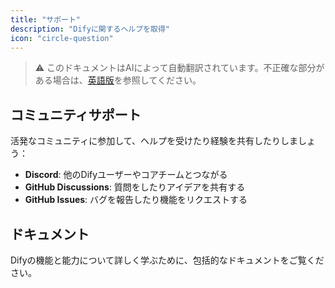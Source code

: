 ```yaml
---
title: "サポート"
description: "Difyに関するヘルプを取得"
icon: "circle-question"
---
```


> ⚠️ このドキュメントはAIによって自動翻訳されています。不正確な部分がある場合は、[英語版](../../../../en/documentation/pages/getting-started/support.mdx)を参照してください。

## コミュニティサポート

活発なコミュニティに参加して、ヘルプを受けたり経験を共有したりしましょう：

- **Discord**: 他のDifyユーザーやコアチームとつながる
- **GitHub Discussions**: 質問をしたりアイデアを共有する
- **GitHub Issues**: バグを報告したり機能をリクエストする

## ドキュメント

Difyの機能と能力について詳しく学ぶために、包括的なドキュメントをご覧ください。